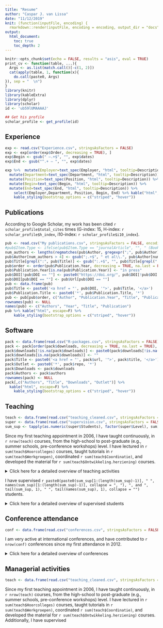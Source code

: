 ```yaml
---
title: "Resume"
author: "Caspar J. van Lissa"
date: "11/12/2019"
knit: (function(inputFile, encoding) {
  rmarkdown::render(inputFile, encoding = encoding, output_dir = "docs", output_file = "index.html") })    
output:
  html_document:
    toc: true
    toc_depth: 2
---
```


```r
knitr::opts_chunk$set(echo = FALSE, results = "asis", eval = TRUE)
print_cv <- function(table, ...){
  Args <- as.list(match.call()[-c(1, 2)])
  cat(apply(table, 1, function(x){
    do.call(paste0, Args)
}), sep = "  \n")
}
library(knitr)
library(kableExtra)
library(dplyr)
library(scholar)
id <- 'ub59lUMAAAAJ'

## Get his profile
scholar_profile <- get_profile(id)
```

## Experience

```r
exp <- read.csv("Experience.csv", stringsAsFactors = FALSE)
exp <- exp[order(exp$Order, decreasing = TRUE), ]
exp$Begin <- gsub(" –.+$", "", exp$dates)
exp$End <- gsub("^.+ – ", "", exp$dates)

exp %>%  mutate(Employer=text_spec(Employer, "html", tooltip=Description)) %>% 
  mutate(Department=text_spec(Department, "html", tooltip=Description)) %>% 
  mutate(Position=text_spec(Position, "html", tooltip=Description)) %>% 
  mutate(Begin=text_spec(Begin, "html", tooltip=Description)) %>% 
  mutate(End=text_spec(End, "html", tooltip=Description)) %>% 
    select(Employer,Department, Position, Begin, End) %>% kable("html", escape=F) %>% 
    kable_styling(bootstrap_options = c("striped", "hover"))
```

## Publications

According to Google Scholar, my work has been cited `r scholar_profile$total_cites` times (G-index: 15, H-index: `r scholar_profile$h_index`, i10-index: `r scholar_profile$i10_index`).

```r
pub <- read.csv("My publications.csv", stringsAsFactors = FALSE, encoding = "UTF-8")
#pub$Item.Type <- ifelse(pub$Item.Type == "journalArticle", "", " (Book chapter)")
num_authors <- lengths(regmatches(pub$Author, gregexpr(";", pub$Author)))
pub$Author[num_authors > 4] <- gsub(";.+$", " et al\\.", pub$Author[num_authors > 4])
pub$Title[grepl(":", pub$Title)] <- gsub(":.+$", "", pub$Title[grepl(":", pub$Title)])
pub$order <- order(pub$Publication.Year, decreasing = TRUE, na.last = FALSE)
pub$Publication.Year[is.na(pub$Publication.Year)] <- "in press"
pub$DOI[!pub$DOI == ""] <- paste0("https://doi.org/", pub$DOI[!pub$DOI == ""])
pub$DOI[pub$DOI == ""] <- pub$Url[pub$DOI == ""]
pub <- data.frame(pub)
pub$Title <- paste0('<a href = "', pub$DOI, '">', pub$Title, '</a>')
pub$Publication.Title <- paste0('*', pub$Publication.Title, '*')
pub <- pub[pub$order, c("Author", "Publication.Year", "Title", "Publication.Title")]
rownames(pub) <- NULL
names(pub) <- c("Authors", "Year", "Title", "Publication")
pub %>% kable("html", escape=F) %>% 
    kable_styling(bootstrap_options = c("striped", "hover"))
```

## Software

```r
pack <- data.frame(read.csv("R-packages.csv", stringsAsFactors = FALSE))
pack <- pack[order(pack$downloads, decreasing = TRUE, na.last = TRUE), ]
pack$downloads[!is.na(pack$downloads)] <- paste0(pack$downloads[!is.na(pack$downloads)], " downloads. ")
pack$downloads[is.na(pack$downloads)] <- ""
pack$Title <- paste0('<a href = "', pack$url, '">', pack$title, '</a>')
pack$Outlet <- paste0('*', pack$repo, '*')
pack$Downloads <- pack$downloads
pack$Authors <- pack$authors
rownames(pack) <- NULL
pack[,c("Authors", "Title", "Downloads", "Outlet")] %>%
  kable("html", escape=F) %>% 
    kable_styling(bootstrap_options = c("striped", "hover"))
```

## Teaching

```r
teach <- data.frame(read.csv("teaching_cleaned.csv", stringsAsFactors = FALSE))
super <- data.frame(read.csv("supervision.csv", stringsAsFactors = FALSE))
sum_sup <- tapply(as.numeric(super$Students), factor(super$Level), sum)
```

Since my first teaching appointment in 2006, I have taught continuously, in `r nrow(teach)` courses, from the high-school to post-graduate (e.g., summer schools, pre-conference workshops) level. I have lectured in `r sum(teach$Hoorcolleges)` courses, taught tutorials in `r sum(teach$Werkgroepen)`, coordinated `r sum(teach$Coordinatie)`, and developed the material for `r sum(teach$Ontwikkeling.herziening)` courses.

<details>
  <summary>Click here for a detailed overview of teaching activities</summary>
```r
rownames(teach) <- NULL
names(teach) <- c("Course", "Year", "Meetings", "students", "Lectures", "Tutorials", "Coordination", "Organization", "Syllabus", "Slides", "Digital aids", "Course development", "Details")
teach %>%
  kable("html", escape=F) %>% 
  add_header_above(c("Course details" = 4, "Responsibilities" = 8, " " =1)) %>%
    kable_styling(bootstrap_options = c("striped", "hover"))
```
</details> 

I have supervised `r paste0(paste0(sum_sup[1:(length(sum_sup)-1)], " ", names(sum_sup)[1:(length(sum_sup)-1)], collapse = ", "), ", and ", tail(sum_sup, 1), " ", tail(names(sum_sup), 1), collapse = "")` students.

<details>
  <summary>Click here for a detailed overview of supervised students</summary>
```r
rownames(super) <- NULL
super %>%
  kable("html", escape=F) %>% 
    kable_styling(bootstrap_options = c("striped", "hover"))
```
</details> 

## Conference attendance

```r
conf <- data.frame(read.csv("conferences.csv", stringsAsFactors = FALSE))
```

I am very active at international conferences, and have contributed to `r nrow(conf)` conferences since my first attendance in 2012.

<details>
  <summary>Click here for a detailed overview of conferences</summary>
```r
conf <- conf[order(conf$X, decreasing = TRUE), c("Organization", "City", "Country", "Date")]
rownames(conf) <- NULL
conf %>%
  kable("html", escape=F) %>% 
    kable_styling(bootstrap_options = c("striped", "hover"))
```
</details>

## Managerial activities

```r
teach <- data.frame(read.csv("teaching_cleaned.csv", stringsAsFactors = FALSE))

```

Since my first teaching appointment in 2006, I have taught continuously, in `r nrow(teach)` courses, from the high-school to post-graduate (e.g., summer schools, pre-conference workshops) level. I have lectured in `r sum(teach$Hoorcolleges)` courses, taught tutorials in `r sum(teach$Werkgroepen)`, coordinated `r sum(teach$Coordinatie)`, and developed the material for `r sum(teach$Ontwikkeling.herziening)` courses. Additionally, I have supervised 

<!-- 

managerial activities, outreach/public activities, international activities, and indicators of external recognition such as grants, awards, invited lectures, editorial board memberships, et cetera (max. 2 pages, excluding publication list). 


-->
